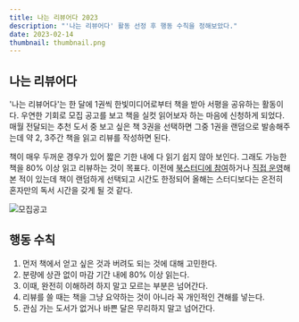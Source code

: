 ```yaml
---
title: 나는 리뷰어다 2023
description: "'나는 리뷰어다' 활동 선정 후 행동 수칙을 정해보았다."
date: 2023-02-14
thumbnail: thumbnail.png
---
```


## 나는 리뷰어다

'나는 리뷰어다'는 한 달에 1권씩 한빛미디어로부터 책을 받아 서평을 공유하는 활동이다. 우연한 기회로 모집 공고를 보고 책을 실컷 읽어보자 하는 마음에 신청하게 되었다. 매월 전달되는 추천 도서 중 보고 싶은 책 3권을 선택하면 그중 1권을 랜덤으로 발송해주는데 약 2, 3주간 책을 읽고 리뷰를 작성하면 된다.

책이 매우 두꺼운 경우가 있어 짧은 기한 내에 다 읽기 쉽지 않아 보인다. 그래도 가능한 책을 80% 이상 읽고 리뷰하는 것이 목표다. 이전에 [북스터디에 참여](/static/posts/the-pragmatic-programmer)하거나 [직접 운영](https://github.com/read-with-us/refactoring)해본 적이 있는데 책이 랜덤하게 선택되고 시간도 한정되어 올해는 스터디보다는 온전히 혼자만의 독서 시간을 갖게 될 것 같다.

![모집공고](/static/posts/i-am-a-reviewer-2023/모집공고.png)

## 행동 수칙

1. 먼저 책에서 얻고 싶은 것과 버려도 되는 것에 대해 고민한다.
2. 분량에 상관 없이 마감 기간 내에 80% 이상 읽는다.
3. 이때, 완전히 이해하려 하지 말고 모르는 부분은 넘어간다.
4. 리뷰를 쓸 때는 책을 그냥 요약하는 것이 아니라 꼭 개인적인 견해를 넣는다.
5. 관심 가는 도서가 없거나 바쁜 달은 무리하지 말고 넘어간다.
